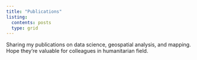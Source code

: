 ```yaml
---
title: "Publications"
listing:
  contents: posts
  type: grid
---
```


Sharing my publications on data science, geospatial analysis, and mapping. Hope they're valuable for colleagues in humanitarian field.